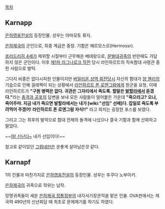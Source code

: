 [[목차]]
== Karnapp == 
[[은하영웅전설]]의 등장인물.
성우는 야마모토 류지.

[[은하제국]]의 군인으로, 최종 계급은 중장. 기함은 헤르모스르(Hermossr).

[[프리드리히 4세]]가 제위할 시절부터 근무해온 베테랑으로, [[문벌대귀족]]의 반란때도 가담하지 않은 군인이다. 이후 [[제1차 라그나로크 작전]] 당시 라인하르트의 직속함대 사령관 중 한 사람으로 발탁.

그다지 비중은 없다시피한 인물이지만 [[버밀리온 성역 회전]]당시 자신의 함대가 [[양 웬리]]의 기습으로 인해 걸레짝이 되는 상황에서 [[라인하르트 폰 로엔그람]]에게 원군을 요청, 이때 라인하르트가 '''"구원 병력은 없다. 귀관은 그자리에서 죽도록. 할말은 [[발할라]]에서 듣겠다."'''라는 [[충격과 공포]]의 답변을 보내 모든 사람들이 얼어붙은 가운데 '''"죽으라고? 오냐, 죽어주마. 지금 내가 죽으면 발할라에서는 내가 [wiki:"선임" 선배]다. 잡일로 죽도록 부려먹어 주겠어! 라인하르트 폰 로엔그람 자식!!"''' 라고 외치는 굉장한 포스를 보였다.

그리고 그는 최후의 발악으로 함대 전체의 돌격에 나섰으나 결국 기함과 함께 산화하고 말았다. 

~~[[야! 신난다~]] 내가 선임이다!~~

참고로 같이있던 [[그뤼네만]]은 운좋게 살아남은것 같다.

== Karnapf ==
1의 인물과 마찬가지로 [[은하영웅전설]]의 등장인물.
성우는 후쿠다 노부아키.

[[은하제국]]의 귀족으로 작위는 남작.

망명귀족들이 세운 [[은하제국 정통정부]]의 내각서기장관직을 맡은 인물.
OVA판에서는 제국력 490년의 신년회담 때 최초로 문제제기를 하기도 하였다.
